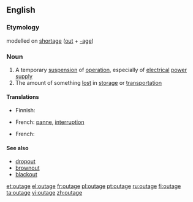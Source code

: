 {{wikipedia|dab=outage}}
==English==

===Etymology===
{{US}} modelled on [[shortage]] ([[out]] + [[-age]])

===Noun===
{{en-noun}}

# A temporary [[suspension]] of [[operation]], especially of [[electrical]] [[power]] [[supply]]
# The amount of something [[lost]] in [[storage]] or [[transportation]]

====Translations====
{{trans-top|suspension of operation}}
* Finnish: {{t-|fi|katkos}}
{{trans-mid}}
* French: [[panne]], [[interruption]]
{{trans-bottom}}
{{trans-top|amount lost in storage or transportation}}
* French: {{t|fr|perte de marchandise}}
{{trans-mid}}
{{trans-bottom}}

====See also====
* [[dropout]]
* [[brownout]]
* [[blackout]]

[[et:outage]]
[[el:outage]]
[[fr:outage]]
[[pl:outage]]
[[pt:outage]]
[[ru:outage]]
[[fi:outage]]
[[ta:outage]]
[[vi:outage]]
[[zh:outage]]